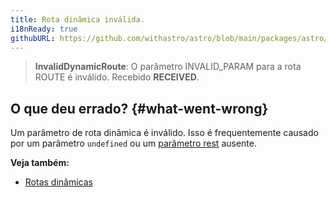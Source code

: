 ```yaml
---
title: Rota dinâmica inválida.
i18nReady: true
githubURL: https://github.com/withastro/astro/blob/main/packages/astro/src/core/errors/errors-data.ts
---
```


> **InvalidDynamicRoute**: O parâmetro INVALID_PARAM para a rota ROUTE é inválido. Recebido **RECEIVED**.
## O que deu errado? \{#what-went-wrong\}
Um parâmetro de rota dinâmica é inválido. Isso é frequentemente causado por um parâmetro `undefined` ou um [parâmetro rest](/pt-br/guides/routing/#parâmetros-rest) ausente.

**Veja também:**
-  [Rotas dinâmicas](/pt-br/guides/routing/#rotas-dinâmicas)
